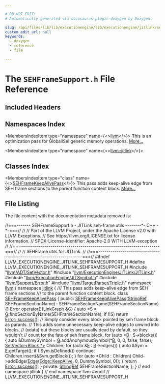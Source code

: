 ```yaml
---

# DO NOT EDIT!
# Automatically generated via docusaurus-plugin-doxygen by Doxygen.

slug: /api/files/lib/lib/executionengine/lib/executionengine/jitlink/sehframesupport-h
custom_edit_url: null
keywords:
  - doxygen
  - reference
  - file

---
```





# The `SEHFrameSupport.h` File Reference

<DoxygenPage pluginConfig={pluginConfig}>



## Included Headers

<IncludesList>
<IncludesListItem
  filePath="llvm/ADT/SetVector.h"
  permalink="/docs/api/files/include/include/llvm/include/llvm/adt/setvector-h"
  isLocal="true" />
<IncludesListItem
  filePath="llvm/ExecutionEngine/JITLink/JITLink.h"
  permalink="/docs/api/files/include/include/llvm/include/llvm/executionengine/include/llvm/executionengine/jitlink/jitlink-h"
  isLocal="true" />
<IncludesListItem
  filePath="llvm/ExecutionEngine/JITSymbol.h"
  permalink="/docs/api/files/include/include/llvm/include/llvm/executionengine/jitsymbol-h"
  isLocal="true" />
<IncludesListItem
  filePath="llvm/Support/Error.h"
  permalink="/docs/api/files/include/include/llvm/include/llvm/support/error-h"
  isLocal="true" />
<IncludesListItem
  filePath="llvm/TargetParser/Triple.h"
  permalink="/docs/api/files/include/include/llvm/include/llvm/targetparser/triple-h"
  isLocal="true" />
</IncludesList>

## Namespaces Index

<MembersIndex>

<MembersIndexItem
  type="namespace"
  name={<><a href="/docs/api/namespaces/llvm">llvm</a></>}>
This is an optimization pass for GlobalISel generic memory operations. <a href="/docs/api/namespaces/llvm/#details">More...</a>
</MembersIndexItem>

<MembersIndexItem
  type="namespace"
  name={<><a href="/docs/api/namespaces/llvm/jitlink">llvm::jitlink</a></>}>
</MembersIndexItem>

</MembersIndex>

## Classes Index

<MembersIndex>

<MembersIndexItem
  type="class"
  name={<><a href="/docs/api/classes/llvm/jitlink/sehframekeepalivepass">SEHFrameKeepAlivePass</a></>}>
This pass adds keep-alive edge from SEH frame sections to the parent function content block. <a href="/docs/api/classes/llvm/jitlink/sehframekeepalivepass/#details">More...</a>
</MembersIndexItem>

</MembersIndex>


## File Listing

The file content with the documentation metadata removed is:

<ProgramListing>

<Link id="l00001" /><CodeLine lineNumber="1"><Highlight kind="comment">//===------- SEHFrameSupport.h - JITLink seh-frame utils --------&#42;- C++ -&#42;-===//</Highlight><Highlight kind="normal"></Highlight></CodeLine>
<Link id="l00002" /><CodeLine lineNumber="2"><Highlight kind="normal"></Highlight><Highlight kind="comment">//</Highlight><Highlight kind="normal"></Highlight></CodeLine>
<Link id="l00003" /><CodeLine lineNumber="3"><Highlight kind="normal"></Highlight><Highlight kind="comment">// Part of the LLVM Project, under the Apache License v2.0 with LLVM Exceptions.</Highlight><Highlight kind="normal"></Highlight></CodeLine>
<Link id="l00004" /><CodeLine lineNumber="4"><Highlight kind="normal"></Highlight><Highlight kind="comment">// See https://llvm.org/LICENSE.txt for license information.</Highlight><Highlight kind="normal"></Highlight></CodeLine>
<Link id="l00005" /><CodeLine lineNumber="5"><Highlight kind="normal"></Highlight><Highlight kind="comment">// SPDX-License-Identifier: Apache-2.0 WITH LLVM-exception</Highlight><Highlight kind="normal"></Highlight></CodeLine>
<Link id="l00006" /><CodeLine lineNumber="6"><Highlight kind="normal"></Highlight><Highlight kind="comment">//</Highlight><Highlight kind="normal"></Highlight></CodeLine>
<Link id="l00007" /><CodeLine lineNumber="7"><Highlight kind="normal"></Highlight><Highlight kind="comment">//===----------------------------------------------------------------------===//</Highlight><Highlight kind="normal"></Highlight></CodeLine>
<Link id="l00008" /><CodeLine lineNumber="8"><Highlight kind="normal"></Highlight><Highlight kind="comment">//</Highlight><Highlight kind="normal"></Highlight></CodeLine>
<Link id="l00009" /><CodeLine lineNumber="9"><Highlight kind="normal"></Highlight><Highlight kind="comment">// SEHFrame utils for JITLink.</Highlight><Highlight kind="normal"></Highlight></CodeLine>
<Link id="l00010" /><CodeLine lineNumber="10"><Highlight kind="normal"></Highlight><Highlight kind="comment">//</Highlight><Highlight kind="normal"></Highlight></CodeLine>
<Link id="l00011" /><CodeLine lineNumber="11"><Highlight kind="normal"></Highlight><Highlight kind="comment">//===----------------------------------------------------------------------===//</Highlight><Highlight kind="normal"></Highlight></CodeLine>
<Link id="l00012" /><CodeLine lineNumber="12"><Highlight kind="normal"></Highlight></CodeLine>
<Link id="l00013" /><CodeLine lineNumber="13"><Highlight kind="normal"></Highlight><Highlight kind="preprocessor">#ifndef LLVM&#95;EXECUTIONENGINE&#95;JITLINK&#95;SEHFRAMESUPPORT&#95;H</Highlight><Highlight kind="normal"></Highlight></CodeLine>
<Link id="l00014" /><CodeLine lineNumber="14"><Highlight kind="normal"></Highlight><Highlight kind="preprocessor">#define LLVM&#95;EXECUTIONENGINE&#95;JITLINK&#95;SEHFRAMESUPPORT&#95;H</Highlight><Highlight kind="normal"></Highlight></CodeLine>
<Link id="l00015" /><CodeLine lineNumber="15"><Highlight kind="normal"></Highlight></CodeLine>
<Link id="l00016" /><CodeLine lineNumber="16"><Highlight kind="normal"></Highlight><Highlight kind="preprocessor">#include &quot;<a href="/docs/api/files/include/include/llvm/include/llvm/adt/setvector-h">llvm/ADT/SetVector.h</a>&quot;</Highlight><Highlight kind="normal"></Highlight></CodeLine>
<Link id="l00017" /><CodeLine lineNumber="17"><Highlight kind="normal"></Highlight><Highlight kind="preprocessor">#include &quot;<a href="/docs/api/files/include/include/llvm/include/llvm/executionengine/include/llvm/executionengine/jitlink/jitlink-h">llvm/ExecutionEngine/JITLink/JITLink.h</a>&quot;</Highlight><Highlight kind="normal"></Highlight></CodeLine>
<Link id="l00018" /><CodeLine lineNumber="18"><Highlight kind="normal"></Highlight><Highlight kind="preprocessor">#include &quot;<a href="/docs/api/files/include/include/llvm/include/llvm/executionengine/jitsymbol-h">llvm/ExecutionEngine/JITSymbol.h</a>&quot;</Highlight><Highlight kind="normal"></Highlight></CodeLine>
<Link id="l00019" /><CodeLine lineNumber="19"><Highlight kind="normal"></Highlight><Highlight kind="preprocessor">#include &quot;<a href="/docs/api/files/include/include/llvm/include/llvm/support/error-h">llvm/Support/Error.h</a>&quot;</Highlight><Highlight kind="normal"></Highlight></CodeLine>
<Link id="l00020" /><CodeLine lineNumber="20"><Highlight kind="normal"></Highlight><Highlight kind="preprocessor">#include &quot;<a href="/docs/api/files/include/include/llvm/include/llvm/targetparser/triple-h">llvm/TargetParser/Triple.h</a>&quot;</Highlight><Highlight kind="normal"></Highlight></CodeLine>
<Link id="l00021" /><CodeLine lineNumber="21"><Highlight kind="normal"></Highlight></CodeLine>
<Link id="l00022" /><CodeLine lineNumber="22"><Highlight kind="normal"></Highlight><Highlight kind="keyword">namespace </Highlight><Highlight kind="normal"><a href="/docs/api/namespaces/llvm">llvm</a> &#123;</Highlight></CodeLine>
<Link id="l00023" /><CodeLine lineNumber="23"><Highlight kind="normal"></Highlight><Highlight kind="keyword">namespace </Highlight><Highlight kind="normal"><a href="/docs/api/namespaces/llvm/jitlink">jitlink</a> &#123;</Highlight><Highlight kind="comment"></Highlight></CodeLine>
<Link id="l00024" /><CodeLine lineNumber="24"><Highlight kind="comment">/// This pass adds keep-alive edge from SEH frame sections</Highlight></CodeLine>
<Link id="l00025" /><CodeLine lineNumber="25"><Highlight kind="comment">/// to the parent function content block.</Highlight><Highlight kind="normal"></Highlight></CodeLine>
<Link id="l00026" /><CodeLine lineNumber="26" lineLink="/docs/api/classes/llvm/jitlink/sehframekeepalivepass"><Highlight kind="normal"></Highlight><Highlight kind="keyword">class </Highlight><Highlight kind="normal"><a href="/docs/api/classes/llvm/jitlink/sehframekeepalivepass/#ad3d073e8ca9a07d8a64fb6188f601a0b">SEHFrameKeepAlivePass</a> &#123;</Highlight></CodeLine>
<Link id="l00027" /><CodeLine lineNumber="27"><Highlight kind="normal"></Highlight><Highlight kind="keyword">public</Highlight><Highlight kind="normal">:</Highlight></CodeLine>
<Link id="l00028" /><CodeLine lineNumber="28" lineLink="/docs/api/classes/llvm/jitlink/sehframekeepalivepass/#ad3d073e8ca9a07d8a64fb6188f601a0b"><Highlight kind="normal">  <a href="/docs/api/classes/llvm/jitlink/sehframekeepalivepass/#ad3d073e8ca9a07d8a64fb6188f601a0b">SEHFrameKeepAlivePass</a>(<a href="/docs/api/classes/llvm/stringref">StringRef</a> SEHFrameSectionName)</Highlight></CodeLine>
<Link id="l00029" /><CodeLine lineNumber="29"><Highlight kind="normal">      : SEHFrameSectionName(SEHFrameSectionName) &#123;&#125;</Highlight></CodeLine>
<Link id="l00030" /><CodeLine lineNumber="30"><Highlight kind="normal"></Highlight></CodeLine>
<Link id="l00031" /><CodeLine lineNumber="31" lineLink="/docs/api/classes/llvm/jitlink/sehframekeepalivepass/#a842a3aaddc602ed3b8d862d9738ef06e"><Highlight kind="normal">  <a href="/docs/api/classes/llvm/error">Error</a> <a href="/docs/api/classes/llvm/jitlink/sehframekeepalivepass/#a842a3aaddc602ed3b8d862d9738ef06e">operator()</a>(<a href="/docs/api/classes/llvm/jitlink/linkgraph">LinkGraph</a> &amp;<a href="/docs/api/files/lib/lib/support/md5-cpp/#ad96b7cf3182ce2ba85e5a7a93b12c441">G</a>) &#123;</Highlight></CodeLine>
<Link id="l00032" /><CodeLine lineNumber="32"><Highlight kind="normal">    </Highlight><Highlight kind="keyword">auto</Highlight><Highlight kind="normal"> &#42;S = <a href="/docs/api/files/lib/lib/support/md5-cpp/#ad96b7cf3182ce2ba85e5a7a93b12c441">G</a>.findSectionByName(SEHFrameSectionName);</Highlight></CodeLine>
<Link id="l00033" /><CodeLine lineNumber="33"><Highlight kind="normal">    </Highlight><Highlight kind="keywordflow">if</Highlight><Highlight kind="normal"> (!S)</Highlight></CodeLine>
<Link id="l00034" /><CodeLine lineNumber="34"><Highlight kind="normal">      </Highlight><Highlight kind="keywordflow">return</Highlight><Highlight kind="normal"> <a href="/docs/api/classes/llvm/error/#a4dfd0813c3d0e0a30439b5a3e9196b59">Error::success</a>();</Highlight></CodeLine>
<Link id="l00035" /><CodeLine lineNumber="35"><Highlight kind="normal"></Highlight></CodeLine>
<Link id="l00036" /><CodeLine lineNumber="36"><Highlight kind="normal">    </Highlight><Highlight kind="comment">// Simply consider every block pointed by seh frame block as parants.</Highlight><Highlight kind="normal"></Highlight></CodeLine>
<Link id="l00037" /><CodeLine lineNumber="37"><Highlight kind="normal">    </Highlight><Highlight kind="comment">// This adds some unnecessary keep-alive edges to unwind info blocks,</Highlight><Highlight kind="normal"></Highlight></CodeLine>
<Link id="l00038" /><CodeLine lineNumber="38"><Highlight kind="normal">    </Highlight><Highlight kind="comment">// (xdata) but these blocks are usually dead by default, so they wouldn&#39;t</Highlight><Highlight kind="normal"></Highlight></CodeLine>
<Link id="l00039" /><CodeLine lineNumber="39"><Highlight kind="normal">    </Highlight><Highlight kind="comment">// count for the fate of seh frame block.</Highlight><Highlight kind="normal"></Highlight></CodeLine>
<Link id="l00040" /><CodeLine lineNumber="40"><Highlight kind="normal">    </Highlight><Highlight kind="keywordflow">for</Highlight><Highlight kind="normal"> (</Highlight><Highlight kind="keyword">auto</Highlight><Highlight kind="normal"> &#42;<a href="/docs/api/files/lib/lib/ir/builtingcs-cpp/#ae76959fe811ba090de4cba69ac00f1da">B</a> : S-&gt;blocks()) &#123;</Highlight></CodeLine>
<Link id="l00041" /><CodeLine lineNumber="41"><Highlight kind="normal">      </Highlight><Highlight kind="keyword">auto</Highlight><Highlight kind="normal"> &amp;DummySymbol = <a href="/docs/api/files/lib/lib/support/md5-cpp/#ad96b7cf3182ce2ba85e5a7a93b12c441">G</a>.addAnonymousSymbol(&#42;<a href="/docs/api/files/lib/lib/ir/builtingcs-cpp/#ae76959fe811ba090de4cba69ac00f1da">B</a>, 0, 0, </Highlight><Highlight kind="keyword">false</Highlight><Highlight kind="normal">, </Highlight><Highlight kind="keyword">false</Highlight><Highlight kind="normal">);</Highlight></CodeLine>
<Link id="l00042" /><CodeLine lineNumber="42"><Highlight kind="normal">      <a href="/docs/api/classes/llvm/setvector">SetVector&lt;Block &#42;&gt;</a> Children;</Highlight></CodeLine>
<Link id="l00043" /><CodeLine lineNumber="43"><Highlight kind="normal">      </Highlight><Highlight kind="keywordflow">for</Highlight><Highlight kind="normal"> (</Highlight><Highlight kind="keyword">auto</Highlight><Highlight kind="normal"> &amp;<a href="/docs/api/files/lib/lib/ir/builtingcs-cpp/#abb2b3a60ccc38a28239e19a1646e0c8a">E</a> : <a href="/docs/api/files/lib/lib/ir/builtingcs-cpp/#ae76959fe811ba090de4cba69ac00f1da">B</a>-&gt;edges()) &#123;</Highlight></CodeLine>
<Link id="l00044" /><CodeLine lineNumber="44"><Highlight kind="normal">        </Highlight><Highlight kind="keyword">auto</Highlight><Highlight kind="normal"> &amp;Sym = <a href="/docs/api/files/lib/lib/ir/builtingcs-cpp/#abb2b3a60ccc38a28239e19a1646e0c8a">E</a>.getTarget();</Highlight></CodeLine>
<Link id="l00045" /><CodeLine lineNumber="45"><Highlight kind="normal">        </Highlight><Highlight kind="keywordflow">if</Highlight><Highlight kind="normal"> (!Sym.isDefined())</Highlight></CodeLine>
<Link id="l00046" /><CodeLine lineNumber="46"><Highlight kind="normal">          </Highlight><Highlight kind="keywordflow">continue</Highlight><Highlight kind="normal">;</Highlight></CodeLine>
<Link id="l00047" /><CodeLine lineNumber="47"><Highlight kind="normal">        Children.insert(&amp;Sym.getBlock());</Highlight></CodeLine>
<Link id="l00048" /><CodeLine lineNumber="48"><Highlight kind="normal">      &#125;</Highlight></CodeLine>
<Link id="l00049" /><CodeLine lineNumber="49"><Highlight kind="normal">      </Highlight><Highlight kind="keywordflow">for</Highlight><Highlight kind="normal"> (</Highlight><Highlight kind="keyword">auto</Highlight><Highlight kind="normal"> &#42;Child : Children)</Highlight></CodeLine>
<Link id="l00050" /><CodeLine lineNumber="50"><Highlight kind="normal">        Child-&gt;addEdge(<a href="/docs/api/classes/llvm/jitlink/edge">Edge</a>(<a href="/docs/api/classes/llvm/jitlink/edge/#aa21629cef4aed37ffc47ef8681c46a99aa9b64b2f23ec4cf94410dcbad41796d6">Edge::KeepAlive</a>, 0, DummySymbol, 0));</Highlight></CodeLine>
<Link id="l00051" /><CodeLine lineNumber="51"><Highlight kind="normal">    &#125;</Highlight></CodeLine>
<Link id="l00052" /><CodeLine lineNumber="52"><Highlight kind="normal">    </Highlight><Highlight kind="keywordflow">return</Highlight><Highlight kind="normal"> <a href="/docs/api/classes/llvm/error/#a4dfd0813c3d0e0a30439b5a3e9196b59">Error::success</a>();</Highlight></CodeLine>
<Link id="l00053" /><CodeLine lineNumber="53"><Highlight kind="normal">  &#125;</Highlight></CodeLine>
<Link id="l00054" /><CodeLine lineNumber="54"><Highlight kind="normal"></Highlight></CodeLine>
<Link id="l00055" /><CodeLine lineNumber="55"><Highlight kind="normal"></Highlight><Highlight kind="keyword">private</Highlight><Highlight kind="normal">:</Highlight></CodeLine>
<Link id="l00056" /><CodeLine lineNumber="56"><Highlight kind="normal">  <a href="/docs/api/classes/llvm/stringref">StringRef</a> SEHFrameSectionName;</Highlight></CodeLine>
<Link id="l00057" /><CodeLine lineNumber="57"><Highlight kind="normal">&#125;;</Highlight></CodeLine>
<Link id="l00058" /><CodeLine lineNumber="58"><Highlight kind="normal"></Highlight></CodeLine>
<Link id="l00059" /><CodeLine lineNumber="59"><Highlight kind="normal">&#125; </Highlight><Highlight kind="comment">// end namespace jitlink</Highlight><Highlight kind="normal"></Highlight></CodeLine>
<Link id="l00060" /><CodeLine lineNumber="60"><Highlight kind="normal">&#125; </Highlight><Highlight kind="comment">// end namespace llvm</Highlight><Highlight kind="normal"></Highlight></CodeLine>
<Link id="l00061" /><CodeLine lineNumber="61"><Highlight kind="normal"></Highlight></CodeLine>
<Link id="l00062" /><CodeLine lineNumber="62"><Highlight kind="normal"></Highlight><Highlight kind="preprocessor">#endif </Highlight><Highlight kind="comment">// LLVM&#95;EXECUTIONENGINE&#95;JITLINK&#95;SEHFRAMESUPPORT&#95;H</Highlight><Highlight kind="normal"></Highlight></CodeLine>

</ProgramListing>


</DoxygenPage>

